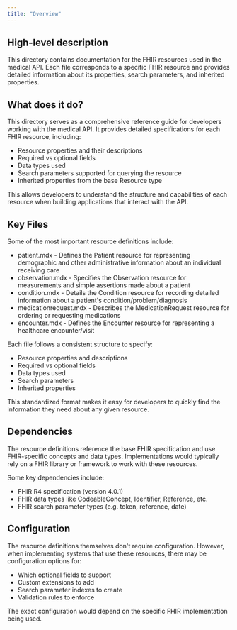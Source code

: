 ```yaml
---
title: "Overview"
---
```


## High-level description

This directory contains documentation for the FHIR resources used in the medical API. Each file corresponds to a specific FHIR resource and provides detailed information about its properties, search parameters, and inherited properties.

## What does it do?

This directory serves as a comprehensive reference guide for developers working with the medical API. It provides detailed specifications for each FHIR resource, including:

- Resource properties and their descriptions
- Required vs optional fields
- Data types used
- Search parameters supported for querying the resource
- Inherited properties from the base Resource type

This allows developers to understand the structure and capabilities of each resource when building applications that interact with the API.

## Key Files

Some of the most important resource definitions include:

- patient.mdx - Defines the Patient resource for representing demographic and other administrative information about an individual receiving care
- observation.mdx - Specifies the Observation resource for measurements and simple assertions made about a patient
- condition.mdx - Details the Condition resource for recording detailed information about a patient's condition/problem/diagnosis
- medicationrequest.mdx - Describes the MedicationRequest resource for ordering or requesting medications
- encounter.mdx - Defines the Encounter resource for representing a healthcare encounter/visit

Each file follows a consistent structure to specify:

- Resource properties and descriptions
- Required vs optional fields  
- Data types used
- Search parameters
- Inherited properties

This standardized format makes it easy for developers to quickly find the information they need about any given resource.

## Dependencies

The resource definitions reference the base FHIR specification and use FHIR-specific concepts and data types. Implementations would typically rely on a FHIR library or framework to work with these resources.

Some key dependencies include:

- FHIR R4 specification (version 4.0.1)
- FHIR data types like CodeableConcept, Identifier, Reference, etc.
- FHIR search parameter types (e.g. token, reference, date)

## Configuration 

The resource definitions themselves don't require configuration. However, when implementing systems that use these resources, there may be configuration options for:

- Which optional fields to support
- Custom extensions to add
- Search parameter indexes to create
- Validation rules to enforce

The exact configuration would depend on the specific FHIR implementation being used.